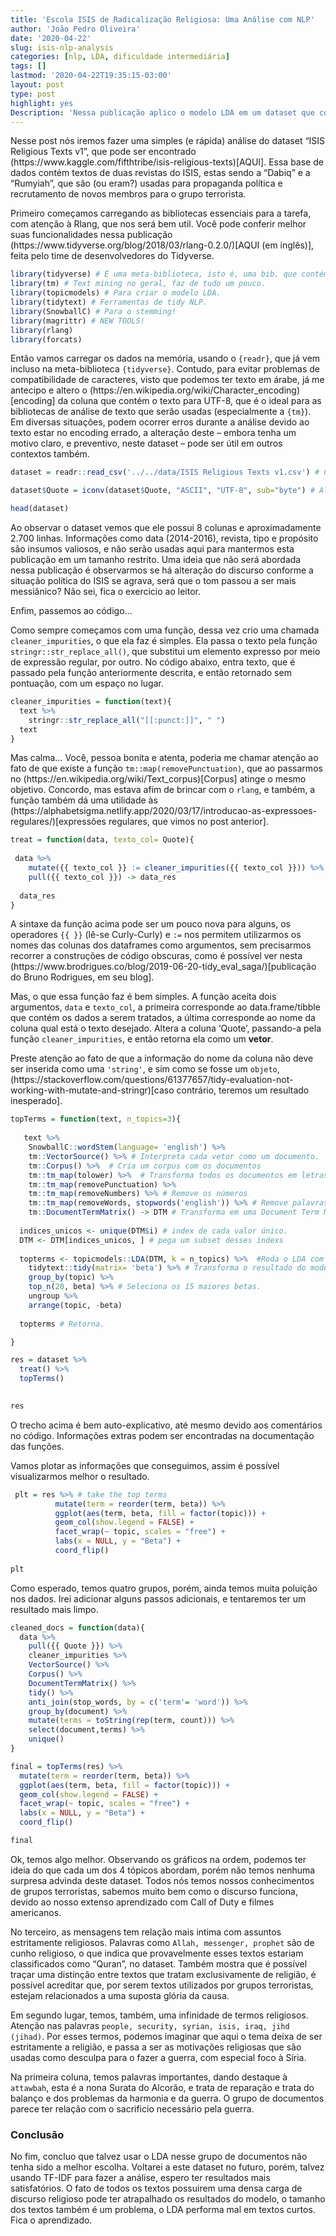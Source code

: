 ```yaml
---
title: 'Escola ISIS de Radicalização Religiosa: Uma Análise com NLP'
author: 'João Pedro Oliveira'
date: '2020-04-22'
slug: isis-nlp-analysis
categories: [nlp, LDA, dificuldade intermediária]
tags: []
lastmod: '2020-04-22T19:35:15-03:00'
layout: post
type: post
highlight: yes
Description: 'Nessa publicação aplico o modelo LDA em um dataset que contém artigos de revista utilizados pelo Estado Islâmico em sua propaganda política.'
---
```


Nesse post nós iremos fazer uma simples (e rápida) análise do dataset "ISIS Religious Texts v1", que pode ser encontrado (https://www.kaggle.com/fifthtribe/isis-religious-texts)[AQUI]. Essa base de dados contém textos de duas revistas do ISIS, estas sendo a "Dabiq" e a "Rumyiah", que são (ou eram?) usadas para propaganda política e recrutamento de novos membros para o grupo terrorista.

Primeiro começamos carregando as bibliotecas essenciais para a tarefa, com atenção à Rlang, que nos será bem util. Você pode conferir melhor suas funcionalidades nessa publicação (https://www.tidyverse.org/blog/2018/03/rlang-0.2.0/)[AQUI (em inglês)], feita pelo time de desenvolvedores do Tidyverse.


```r
library(tidyverse) # É uma meta-biblioteca, isto é, uma bib. que contém outras bibliotecas.
library(tm) # Text mining no geral, faz de tudo um pouco.
library(topicmodels) # Para criar o modelo LDA.
library(tidytext) # Ferramentas de tidy NLP.
library(SnowballC) # Para o stemming!
library(magrittr) # NEW TOOLS!
library(rlang)
library(forcats)
```

Então vamos carregar os dados na memória, usando o `{readr}`, que já vem incluso na meta-biblioteca `{tidyverse}`. Contudo, para evitar problemas de compatibilidade de caracteres, visto que podemos ter texto em árabe, já me antecipo e altero o (https://en.wikipedia.org/wiki/Character_encoding)[encoding] da coluna que contém o texto para UTF-8, que é o ideal para as bibliotecas de análise de texto que serão usadas (especialmente a `{tm}`). Em diversas situações, podem ocorrer erros durante a análise devido ao texto estar no encoding errado, a alteração deste -- embora tenha um motivo claro, e preventivo, neste dataset -- pode ser útil em outros contextos também.

```r
dataset = readr::read_csv('../../data/ISIS Religious Texts v1.csv') # Carrega os dados

dataset$Quote = iconv(dataset$Quote, "ASCII", "UTF-8", sub="byte") # Altera o encoding

head(dataset)
```

Ao observar o dataset vemos que ele possui 8 colunas e aproximadamente 2.700 linhas. Informações como data (2014-2016), revista, tipo e propósito são insumos valiosos, e não serão usadas aqui para mantermos esta publicação em um tamanho restrito. Uma ideia que não será abordada nessa publicação é observarmos se há alteração do discurso conforme a situação política do ISIS se agrava, será que o tom passou a ser mais messiânico? Não sei, fica o exercicio ao leitor.

Enfim, passemos ao código...

Como sempre começamos com uma função, dessa vez crio uma chamada `cleaner_impurities`, o que ela faz é simples. Ela passa o texto pela função `stringr::str_replace_all()`, que substitui um elemento expresso por meio de expressão regular, por outro. No código abaixo, entra texto, que é passado pela função anteriormente descrita, e então retornado sem pontuação, com um espaço no lugar.

```r
cleaner_impurities = function(text){
  text %>% 
    stringr::str_replace_all("[[:punct:]]", " ") 
  text
}
```

Mas calma... Você, pessoa bonita e atenta, poderia me chamar atenção ao fato de que existe a função `tm::map(removePunctuation)`, que ao passarmos no (https://en.wikipedia.org/wiki/Text_corpus)[Corpus] atinge o mesmo objetivo. Concordo, mas estava afim de brincar com o `rlang`, e também, a função também dá uma utilidade às (https://alphabetsigma.netlify.app/2020/03/17/introducao-as-expressoes-regulares/)[expressões regulares, que vimos no post anterior].

```r
treat = function(data, texto_col= Quote){
  
 data %>%
    mutate({{ texto_col }} := cleaner_impurities({{ texto_col }})) %>% 
    pull({{ texto_col }}) -> data_res
  
  data_res
}
```

A sintaxe da função acima pode ser um pouco nova para alguns, os operadores `{{ }}` (lê-se Curly-Curly) e `:=` nos permitem utilizarmos os nomes das colunas dos dataframes como argumentos, sem precisarmos recorrer a construções de código obscuras, como é possível ver nesta (https://www.brodrigues.co/blog/2019-06-20-tidy_eval_saga/)[publicação do Bruno Rodrigues, em seu blog].

Mas, o que essa função faz é bem simples. A função aceita dois argumentos, `data` e `texto_col`, a primeira corresponde ao data.frame/tibble que contém os dados a serem tratados, a última corresponde ao nome da coluna qual está o texto desejado. Altera a coluna 'Quote', passando-a pela função `cleaner_impurities`, e então retorna ela como um **vetor**. 

Preste atenção ao fato de que a informação do nome da coluna não deve ser inserida como uma `'string'`, e sim como se fosse um `objeto`, (https://stackoverflow.com/questions/61377657/tidy-evaluation-not-working-with-mutate-and-stringr)[caso contrário, teremos um resultado inesperado].

```r
topTerms = function(text, n_topics=3){
  
   text %>%
    SnowballC::wordStem(language= 'english') %>% 
    tm::VectorSource() %>% # Interpreta cada vetor como um documento.
    tm::Corpus() %>%  # Cria um corpus com os documentos
    tm::tm_map(tolower) %>%  # Transforma todos os documentos em letras minusculas
    tm::tm_map(removePunctuation) %>% 
    tm::tm_map(removeNumbers) %>% # Remove os números
    tm::tm_map(removeWords, stopwords('english')) %>% # Remove palavras frequentes e que são vazias de significado (the, it, as, etc.)
    tm::DocumentTermMatrix() -> DTM # Transforma em uma Document Term Matrix.
  
  indices_unicos <- unique(DTM$i) # index de cada valor único.
  DTM <- DTM[indices_unicos, ] # pega um subset desses indexs
  
  topterms <- topicmodels::LDA(DTM, k = n_topics) %>%  #Roda o LDA com 3 tópicos
    tidytext::tidy(matrix= 'beta') %>% # Transforma o resultado do modelo em um objeto 'tidy', manipulável.
    group_by(topic) %>% 
    top_n(20, beta) %>% # Seleciona os 15 maiores betas.
    ungroup %>% 
    arrange(topic, -beta)
  
  topterms # Retorna.

}

res = dataset %>% 
  treat() %>% 
  topTerms()

    
res
```

O trecho acima é bem auto-explicativo, até mesmo devido aos comentários no código. Informações extras podem ser encontradas na documentação das funções. 

Vamos plotar as informações que conseguimos, assim é possível visualizarmos melhor o resultado.


```r
 plt = res %>% # take the top terms
          mutate(term = reorder(term, beta)) %>%
          ggplot(aes(term, beta, fill = factor(topic))) + 
          geom_col(show.legend = FALSE) + 
          facet_wrap(~ topic, scales = "free") + 
          labs(x = NULL, y = "Beta") +  
          coord_flip()
  
plt
```

Como esperado, temos quatro grupos, porém, ainda temos muita poluição nos dados. Irei adicionar alguns passos adicionais, e tentaremos ter um resultado mais limpo.


```r

cleaned_docs = function(data){
  data %>% 
    pull({{ Quote }}) %>% 
    cleaner_impurities %>% 
    VectorSource() %>% 
    Corpus() %>% 
    DocumentTermMatrix() %>% 
    tidy() %>% 
    anti_join(stop_words, by = c('term'= 'word')) %>% 
    group_by(document) %>% 
    mutate(terms = toString(rep(term, count))) %>% 
    select(document,terms) %>% 
    unique()
}

final = topTerms(res) %>% 
  mutate(term = reorder(term, beta)) %>%
  ggplot(aes(term, beta, fill = factor(topic))) + 
  geom_col(show.legend = FALSE) + 
  facet_wrap(~ topic, scales = "free") + 
  labs(x = NULL, y = "Beta") +  
  coord_flip()

final

```

Ok, temos algo melhor. Observando os gráficos na ordem, podemos ter ideia do que cada um dos 4 tópicos abordam, porém não temos nenhuma surpresa advinda deste dataset. Todos nós temos nossos conhecimentos de grupos terroristas, sabemos muito bem como o discurso funciona, devido ao nosso extenso aprendizado com Call of Duty e filmes americanos.

No terceiro, as mensagens tem relação mais intima com assuntos estritamente religiosos. Palavras como `Allah, messenger, prophet` são de cunho religioso, o que indica que provavelmente esses textos estariam classificados como "Quran", no dataset. Também mostra que é possível traçar uma distinção entre textos que tratam exclusivamente de religião, é possível acreditar que, por serem textos utilizados por grupos terroristas, estejam relacionados a uma suposta glória da causa.

Em segundo lugar, temos, também, uma infinidade de termos religiosos. Atenção nas palavras `people, security, syrian, isis, iraq, jihd (jihad)`. Por esses termos, podemos imaginar que aqui o tema deixa de ser estritamente a religião, e passa a ser as motivações religiosas que são usadas como desculpa para o fazer a guerra, com especial foco à Síria.

Na primeira coluna, temos palavras importantes, dando destaque à `attawbah`, esta é a nona Surata do Alcorão, e trata de reparação e trata do balanço e dos problemas da harmonia e da guerra. O grupo de documentos parece ter relação com o sacrificio necessário pela guerra.


### Conclusão

No fim, concluo que talvez usar o LDA nesse grupo de documentos não tenha sido a melhor escolha. Voltarei a este dataset no futuro, porém, talvez usando TF-IDF para fazer a análise, espero ter resultados mais satisfatórios. O fato de todos os textos possuirem uma densa carga de discurso religioso pode ter atrapalhado os resultados do modelo, o tamanho dos textos também é um problema, o LDA performa mal em textos curtos. Fica o aprendizado.







